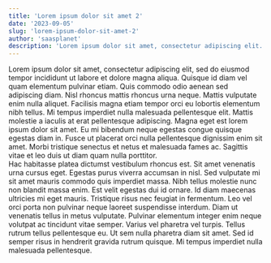 ```yaml
---
title: 'Lorem ipsum dolor sit amet 2'
date: '2023-09-05'
slug: 'lorem-ipsum-dolor-sit-amet-2'
author: 'saasplanet'
description: 'Lorem ipsum dolor sit amet, consectetur adipiscing elit.'
---
```

Lorem ipsum dolor sit amet, consectetur adipiscing elit, sed do eiusmod tempor incididunt ut labore et dolore magna aliqua. Quisque id diam vel quam elementum pulvinar etiam. Quis commodo odio aenean sed adipiscing diam. Nisl rhoncus mattis rhoncus urna neque. Mattis vulputate enim nulla aliquet. Facilisis magna etiam tempor orci eu lobortis elementum nibh tellus. Mi tempus imperdiet nulla malesuada pellentesque elit. Mattis molestie a iaculis at erat pellentesque adipiscing. Magna eget est lorem ipsum dolor sit amet. Eu mi bibendum neque egestas congue quisque egestas diam in. Fusce ut placerat orci nulla pellentesque dignissim enim sit amet. Morbi tristique senectus et netus et malesuada fames ac. Sagittis vitae et leo duis ut diam quam nulla porttitor.
<br/>
Hac habitasse platea dictumst vestibulum rhoncus est. Sit amet venenatis urna cursus eget. Egestas purus viverra accumsan in nisl. Sed vulputate mi sit amet mauris commodo quis imperdiet massa. Nibh tellus molestie nunc non blandit massa enim. Est velit egestas dui id ornare. Id diam maecenas ultricies mi eget mauris. Tristique risus nec feugiat in fermentum. Leo vel orci porta non pulvinar neque laoreet suspendisse interdum. Diam ut venenatis tellus in metus vulputate. Pulvinar elementum integer enim neque volutpat ac tincidunt vitae semper. Varius vel pharetra vel turpis. Tellus rutrum tellus pellentesque eu. Ut sem nulla pharetra diam sit amet. Sed id semper risus in hendrerit gravida rutrum quisque. Mi tempus imperdiet nulla malesuada pellentesque.
